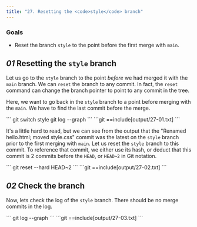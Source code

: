 ```yaml
---
title: "27. Resetting the <code>style</code> branch"
---
```


### Goals

- Reset the branch `style` to the point before the first merge with `main`.

## _01_ Resetting the `style` branch

Let us go to the `style` branch to the point _before_ we had merged it with the `main` branch. We can `reset` the branch to any commit. In fact, the `reset` command can change the branch pointer to point to any commit in the tree.

Here, we want to go back in the `style` branch to a point before merging with the `main`. We have to find the last commit before the merge.

<Run>
```
git switch style
git log --graph
```
</Run>

<Output>
```git
==include[output/27-01.txt]
```
</Output>

It's a little hard to read, but we can see from the output that the "Renamed hello.html; moved style.css" commit was the latest on the `style` branch prior to the first merging with `main`. Let us reset the `style` branch to this commit. To reference that commit, we either use its hash, or deduct that this commit is 2 commits before the `HEAD`, or `HEAD~2` in Git notation.

<Run>
```
git reset --hard HEAD~2
```
</Run>

<Output>
```git
==include[output/27-02.txt]
```
</Output>

## _02_ Check the branch

Now, lets check the log of the `style` branch. There should be no merge commits in the log.

<Run>
```
git log --graph
```
</Run>

<Output>
```git
==include[output/27-03.txt]
```
</Output>
